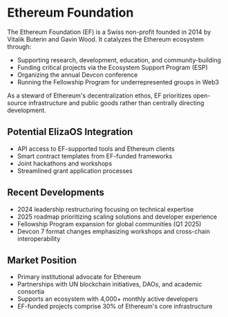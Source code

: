 # Ethereum Foundation

The Ethereum Foundation (EF) is a Swiss non-profit founded in 2014 by Vitalik Buterin and Gavin Wood. It catalyzes the Ethereum ecosystem through:

- Supporting research, development, education, and community-building
- Funding critical projects via the Ecosystem Support Program (ESP)
- Organizing the annual Devcon conference
- Running the Fellowship Program for underrepresented groups in Web3

As a steward of Ethereum's decentralization ethos, EF prioritizes open-source infrastructure and public goods rather than centrally directing development.

## Potential ElizaOS Integration

- API access to EF-supported tools and Ethereum clients
- Smart contract templates from EF-funded frameworks
- Joint hackathons and workshops
- Streamlined grant application processes

## Recent Developments

- 2024 leadership restructuring focusing on technical expertise
- 2025 roadmap prioritizing scaling solutions and developer experience
- Fellowship Program expansion for global communities (Q1 2025)
- Devcon 7 format changes emphasizing workshops and cross-chain interoperability

## Market Position

- Primary institutional advocate for Ethereum
- Partnerships with UN blockchain initiatives, DAOs, and academic consortia
- Supports an ecosystem with 4,000+ monthly active developers
- EF-funded projects comprise 30% of Ethereum's core infrastructure
